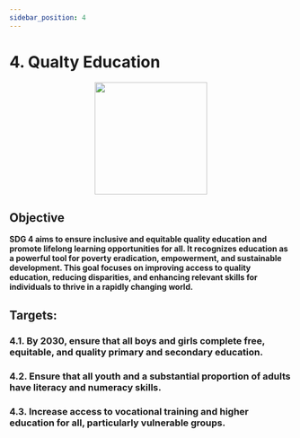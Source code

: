 ```yaml
---
sidebar_position: 4
---
```

# 4. Qualty Education

<p align="center"><img src="https://www.un.org/sustainabledevelopment/wp-content/uploads/2019/08/E-Goal-04-1024x1024.png" width="200" height="200"/></p>

## **Objective**

**SDG 4 aims to ensure inclusive and equitable quality education and promote lifelong learning opportunities for all. It recognizes education as a powerful tool for poverty eradication, empowerment, and sustainable development. This goal focuses on improving access to quality education, reducing disparities, and enhancing relevant skills for individuals to thrive in a rapidly changing world.**

## Targets:

### 4.1. By 2030, ensure that all boys and girls complete free, equitable, and quality primary and secondary education.

### 4.2. Ensure that all youth and a substantial proportion of adults have literacy and numeracy skills.

### 4.3. Increase access to vocational training and higher education for all, particularly vulnerable groups.